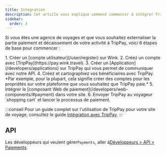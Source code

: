 ```yaml
---
title: Integration
description: Cet article vous explique comment commencer à intégrer TripPay.
sidebar:
  order: 3
---
```


Si vous êtes une agence de voyages et que vous souhaitez externaliser la partie paiement et décaissement de votre activité à TripPay, voici 6 étapes de base pour commencer :

<Steps>
  1. Créer un [compte utilisateur](/user/register) sur Wink.
  2. Créez un compte avec [TripPay](https://pay.wink.travel).
  3. Créer un [Application](/developers/applications) sur TripPay qui vous permet de communiquer avec notre API.
  4. Créez et cartographiez vos bénéficiaires avec TripPay. *Par exemple, pour la plupart, cela signifie créer des comptes pour les propriétés sur votre plateforme que vous souhaitez que TripPay paie.*
  5. Intégrer le [composant Web de paiement](/developers/web-components/#payment) dans votre site.
  6. Envoyer TripPay au voyageur `shopping cart` et lancer le processus de paiement.
</Steps>


:::conseil
Pour un guide complet sur l'utilisation de TripPay pour votre site de voyage, consultez le guide.[Intégration avec TripPay](/guides/integrating-with-trip-pay).
:::

## API

Les développeurs qui veulent gérer`Payments`, aller à[Développeurs > API > Paiements](/developers/apis/#payment-api).

